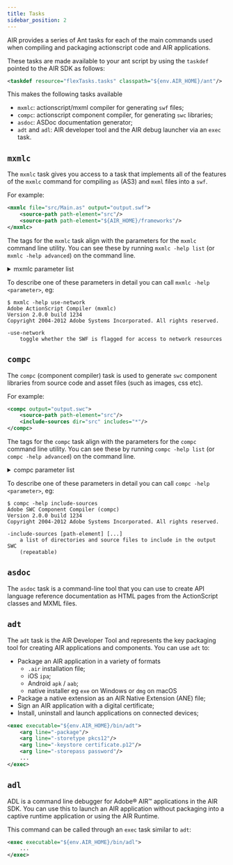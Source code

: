 ```yaml
---
title: Tasks
sidebar_position: 2
---
```




AIR provides a series of Ant tasks for each of the main commands used when compiling and packaging actionscript code and AIR applications.

These tasks are made available to your ant script by using the `taskdef` pointed to the AIR SDK as follows:

```xml
<taskdef resource="flexTasks.tasks" classpath="${env.AIR_HOME}/ant"/>
```

This makes the following tasks available

- `mxmlc`: actionscript/mxml compiler for generating `swf` files; 
- `compc`: actionscript component compiler, for generating `swc` libraries;
- `asdoc`: ASDoc documentation generator;
- `adt` and `adl`: AIR developer tool and the AIR debug launcher via an `exec` task.


## `mxmlc`

The `mxmlc` task gives you access to a task that implements all of the features of the `mxmlc` command for compiling `as` (AS3) and `mxml` files into a `swf`. 

For example:

```xml
<mxmlc file="src/Main.as" output="output.swf">
	<source-path path-element="src"/>
	<source-path path-element="${AIR_HOME}/frameworks"/>
</mxmlc>
```


The tags for the `mxmlc` task align with the parameters for the `mxmlc` command line utility. You can see these by running `mxmlc -help list` (or `mxmlc -help advanced`) on the command line.

<details><summary>mxmlc parameter list</summary>
<p>

```
$ mxmlc -help advanced
Adobe ActionScript Compiler (mxmlc)
Version 2.0.0 build 1234
Copyright 2004-2012 Adobe Systems Incorporated. All rights reserved.

-advanced-telemetry
-advanced-telemetry-password <string>
-compiler.accessible
-compiler.actionscript-file-encoding <string>
-compiler.allow-source-path-overlap
-compiler.as3
-compiler.compress
-compiler.context-root <context-path>
-compiler.debug
-compiler.defaults-css-files [filename] [...]
-compiler.defaults-css-url <string>
-compiler.define <name> <value>
-compiler.enable-runtime-design-layers
-compiler.es
-compiler.external-library-path [path-element] [...]
-compiler.fonts.advanced-anti-aliasing
-compiler.fonts.languages.language-range <lang> <range>
-compiler.fonts.local-font-paths [path-element] [...]
-compiler.fonts.local-fonts-snapshot <string>
-compiler.fonts.managers [manager-class] [...]
-compiler.fonts.max-cached-fonts <string>
-compiler.fonts.max-glyphs-per-face <string>
-compiler.headless-server
-compiler.include-libraries [library] [...]
-compiler.inline
-compiler.isolate-styles
-compiler.keep-all-type-selectors
-compiler.keep-as3-metadata [name] [...]
-compiler.library-path [path-element] [...]
-compiler.locale [locale-element] [...]
-compiler.minimum-supported-version <string>
-compiler.mobile
-compiler.mxml.compatibility-version <version>
-compiler.mxml.minimum-supported-version <string>
-compiler.namespaces.namespace [uri] [manifest] [...]
-compiler.omit-trace-statements
-compiler.optimize
-compiler.preloader <string>
-compiler.remove-dead-code
-compiler.report-invalid-styles-as-warnings
-compiler.report-missing-required-skin-parts-as-warnings
-compiler.services <filename>
-compiler.show-actionscript-warnings
-compiler.show-binding-warnings
-compiler.show-invalid-css-property-warnings
-compiler.show-multiple-definition-warnings
-compiler.show-shadowed-device-font-warnings
-compiler.show-unused-type-selector-warnings
-compiler.source-path [path-element] [...]
-compiler.strict
-compiler.theme [filename] [...]
-compiler.verbose-stacktraces
-compiler.warn-array-tostring-changes
-compiler.warn-assignment-within-conditional
-compiler.warn-bad-array-cast
-compiler.warn-bad-bool-assignment
-compiler.warn-bad-date-cast
-compiler.warn-bad-es3-type-method
-compiler.warn-bad-es3-type-prop
-compiler.warn-bad-nan-comparison
-compiler.warn-bad-null-assignment
-compiler.warn-bad-null-comparison
-compiler.warn-bad-undefined-comparison
-compiler.warn-boolean-constructor-with-no-args
-compiler.warn-changes-in-resolve
-compiler.warn-class-is-sealed
-compiler.warn-const-not-initialized
-compiler.warn-constructor-returns-value
-compiler.warn-deprecated-event-handler-error
-compiler.warn-deprecated-function-error
-compiler.warn-deprecated-property-error
-compiler.warn-duplicate-argument-names
-compiler.warn-duplicate-variable-def
-compiler.warn-for-var-in-changes
-compiler.warn-import-hides-class
-compiler.warn-instance-of-changes
-compiler.warn-internal-error
-compiler.warn-level-not-supported
-compiler.warn-missing-namespace-decl
-compiler.warn-negative-uint-literal
-compiler.warn-no-constructor
-compiler.warn-no-explicit-super-call-in-constructor
-compiler.warn-no-type-decl
-compiler.warn-number-from-string-changes
-compiler.warn-scoping-change-in-this
-compiler.warn-slow-text-field-addition
-compiler.warn-unlikely-function-value
-compiler.warn-xml-class-has-changed
-debug-password <string>
-default-background-color <int>
-default-frame-rate <int>
-default-script-limits <max-recursion-depth> <max-execution-time>
-default-size <width> <height>
-dependency-graph <filename>
-dump-config <filename>
-error-problems [class] [...]
-externs [symbol] [...]
-frames.frame [label] [classname] [...]
-help [keyword] [...]
-ignore-problems [class] [...]
-include-inheritance-dependencies-only
-include-resource-bundles [bundle] [...]
-includes [symbol] [...]
-link-report <filename>
-load-config <filename>
-load-externs <filename>
-metadata.contributor <name>
-metadata.creator <name>
-metadata.date <text>
-metadata.description <text>
-metadata.language <code>
-metadata.localized-description <text> <lang>
-metadata.localized-title <title> <lang>
-metadata.publisher <name>
-metadata.title <text>
-output <filename>
-raw-metadata <text>
-remove-unused-rsls
-resource-bundle-list <filename>
-runtime-shared-libraries [url] [...]
-runtime-shared-library-path [path-element] [rsl-url] [policy-file-url] [rsl-url] [policy-file-url]
-runtime-shared-library-settings.application-domain [path-element] [application-domain-target] [...]
-runtime-shared-library-settings.force-rsls [path-element] [...]
-single-thread
-size-report <filename>
-static-link-runtime-shared-libraries
-swf-version <int>
-target-player <version>
-tools-locale <string>
-use-direct-blit
-use-gpu
-use-network
-verify-digests
-version
-warning-problems [class] [...]
-warnings
```

</p>
</details>

To describe one of these parameters in detail you can call `mxmlc -help <parameter>`, eg:

```
$ mxmlc -help use-network
Adobe ActionScript Compiler (mxmlc)
Version 2.0.0 build 1234
Copyright 2004-2012 Adobe Systems Incorporated. All rights reserved.

-use-network
    toggle whether the SWF is flagged for access to network resources
```


## `compc`

The `compc` (component compiler) task is used to generate `swc` component libraries from source code and asset files (such as images, css etc).

For example: 

```xml
<compc output="output.swc">
	<source-path path-element="src"/>
	<include-sources dir="src" includes="*"/>
</compc>
```

The tags for the `compc` task align with the parameters for the `compc` command line utility. You can see these by running `compc -help list` (or `compc -help advanced`) on the command line.

<details><summary>compc parameter list</summary>
<p>

```
$ compc -help advanced
Adobe SWC Component Compiler (compc)
Version 2.0.0 build 1234
Copyright 2004-2012 Adobe Systems Incorporated. All rights reserved.

-advanced-telemetry
-advanced-telemetry-password <string>
-compiler.accessible
-compiler.actionscript-file-encoding <string>
-compiler.allow-source-path-overlap
-compiler.as3
-compiler.compress
-compiler.context-root <context-path>
-compiler.debug
-compiler.defaults-css-files [filename] [...]
-compiler.defaults-css-url <string>
-compiler.define <name> <value>
-compiler.enable-runtime-design-layers
-compiler.es
-compiler.external-library-path [path-element] [...]
-compiler.fonts.advanced-anti-aliasing
-compiler.fonts.languages.language-range <lang> <range>
-compiler.fonts.local-font-paths [path-element] [...]
-compiler.fonts.local-fonts-snapshot <string>
-compiler.fonts.managers [manager-class] [...]
-compiler.fonts.max-cached-fonts <string>
-compiler.fonts.max-glyphs-per-face <string>
-compiler.headless-server
-compiler.include-libraries [library] [...]
-compiler.inline
-compiler.isolate-styles
-compiler.keep-all-type-selectors
-compiler.keep-as3-metadata [name] [...]
-compiler.library-path [path-element] [...]
-compiler.locale [locale-element] [...]
-compiler.minimum-supported-version <string>
-compiler.mobile
-compiler.mxml.compatibility-version <version>
-compiler.mxml.minimum-supported-version <string>
-compiler.namespaces.namespace [uri] [manifest] [...]
-compiler.omit-trace-statements
-compiler.optimize
-compiler.preloader <string>
-compiler.remove-dead-code
-compiler.report-invalid-styles-as-warnings
-compiler.report-missing-required-skin-parts-as-warnings
-compiler.services <filename>
-compiler.show-actionscript-warnings
-compiler.show-binding-warnings
-compiler.show-invalid-css-property-warnings
-compiler.show-multiple-definition-warnings
-compiler.show-shadowed-device-font-warnings
-compiler.show-unused-type-selector-warnings
-compiler.source-path [path-element] [...]
-compiler.strict
-compiler.theme [filename] [...]
-compiler.verbose-stacktraces
-compiler.warn-array-tostring-changes
-compiler.warn-assignment-within-conditional
-compiler.warn-bad-array-cast
-compiler.warn-bad-bool-assignment
-compiler.warn-bad-date-cast
-compiler.warn-bad-es3-type-method
-compiler.warn-bad-es3-type-prop
-compiler.warn-bad-nan-comparison
-compiler.warn-bad-null-assignment
-compiler.warn-bad-null-comparison
-compiler.warn-bad-undefined-comparison
-compiler.warn-boolean-constructor-with-no-args
-compiler.warn-changes-in-resolve
-compiler.warn-class-is-sealed
-compiler.warn-const-not-initialized
-compiler.warn-constructor-returns-value
-compiler.warn-deprecated-event-handler-error
-compiler.warn-deprecated-function-error
-compiler.warn-deprecated-property-error
-compiler.warn-duplicate-argument-names
-compiler.warn-duplicate-variable-def
-compiler.warn-for-var-in-changes
-compiler.warn-import-hides-class
-compiler.warn-instance-of-changes
-compiler.warn-internal-error
-compiler.warn-level-not-supported
-compiler.warn-missing-namespace-decl
-compiler.warn-negative-uint-literal
-compiler.warn-no-constructor
-compiler.warn-no-explicit-super-call-in-constructor
-compiler.warn-no-type-decl
-compiler.warn-number-from-string-changes
-compiler.warn-scoping-change-in-this
-compiler.warn-slow-text-field-addition
-compiler.warn-unlikely-function-value
-compiler.warn-xml-class-has-changed
-debug-password <string>
-default-background-color <int>
-default-frame-rate <int>
-default-script-limits <max-recursion-depth> <max-execution-time>
-default-size <width> <height>
-dependency-graph <filename>
-directory
-dump-config <filename>
-error-problems [class] [...]
-externs [symbol] [...]
-frames.frame [label] [classname] [...]
-help [keyword] [...]
-ignore-problems [class] [...]
-include-classes [class] [...]
-include-file [name] [path] [...]
-include-inheritance-dependencies-only
-include-lookup-only
-include-namespaces [uri] [...]
-include-resource-bundles [bundle] [...]
-include-sources [path-element] [...]
-include-stylesheet [name] [path] [...]
-includes [symbol] [...]
-link-report <filename>
-load-config <filename>
-load-externs <filename>
-metadata.contributor <name>
-metadata.creator <name>
-metadata.date <text>
-metadata.description <text>
-metadata.language <code>
-metadata.localized-description <text> <lang>
-metadata.localized-title <title> <lang>
-metadata.publisher <name>
-metadata.title <text>
-output <filename>
-raw-metadata <text>
-remove-unused-rsls
-resource-bundle-list <filename>
-runtime-shared-libraries [url] [...]
-runtime-shared-library-path [path-element] [rsl-url] [policy-file-url] [rsl-url] [policy-file-url]
-runtime-shared-library-settings.application-domain [path-element] [application-domain-target] [...]
-runtime-shared-library-settings.force-rsls [path-element] [...]
-single-thread
-size-report <filename>
-static-link-runtime-shared-libraries
-swf-version <int>
-target-player <version>
-tools-locale <string>
-use-direct-blit
-use-gpu
-use-network
-verify-digests
-version
-warning-problems [class] [...]
-warnings
```

</p>
</details>

To describe one of these parameters in detail you can call `compc -help <parameter>`, eg:

```
$ compc -help include-sources
Adobe SWC Component Compiler (compc)
Version 2.0.0 build 1234
Copyright 2004-2012 Adobe Systems Incorporated. All rights reserved.

-include-sources [path-element] [...]
    a list of directories and source files to include in the output SWC
    (repeatable)
```


## `asdoc`

The `asdoc` task is a command-line tool that you can use to create API language reference documentation as HTML pages from the ActionScript classes and MXML files.



## `adt`

The `adt` task is the AIR Developer Tool and represents the key packaging tool for creating AIR applications and components. You can use `adt` to:

- Package an AIR application in a variety of formats 
  - `.air` installation file;
  - iOS `ipa`;
  - Android `apk` / `aab`;
  - native installer eg `exe` on Windows or `dmg` on macOS
- Package a native extension as an AIR Native Extension (ANE) file;
- Sign an AIR application with a digital certificate;
- Install, uninstall and launch applications on connected devices;


```xml
<exec executable="${env.AIR_HOME}/bin/adt">
	<arg line="-package"/>
	<arg line="-storetype pkcs12"/>
	<arg line="-keystore certificate.p12"/>
	<arg line="-storepass password"/>
	...
</exec>
```


## `adl`

ADL is a command line debugger for Adobe® AIR™ applications in the AIR SDK.
You can use this to launch an AIR application without packaging into a captive runtime application or using the AIR Runtime.

This command can be called through an `exec` task similar to `adt`:

```xml
<exec executable="${env.AIR_HOME}/bin/adl">
	...
</exec>
```





